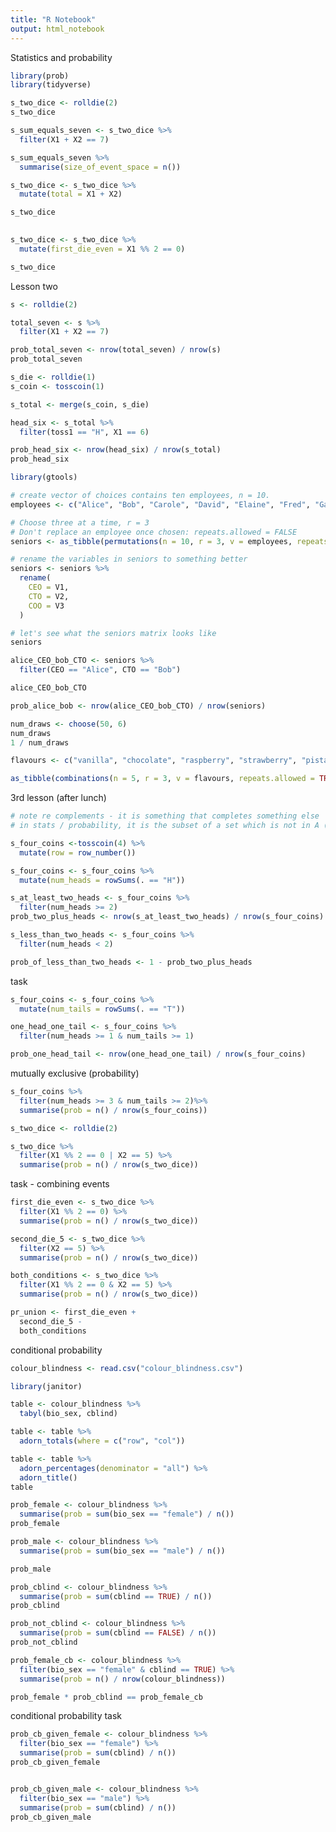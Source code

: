 ```yaml
---
title: "R Notebook"
output: html_notebook
---
```


Statistics and probability

```r
library(prob)
library(tidyverse)
```

```r
s_two_dice <- rolldie(2)
s_two_dice

```

```r
s_sum_equals_seven <- s_two_dice %>%
  filter(X1 + X2 == 7)

s_sum_equals_seven %>%
  summarise(size_of_event_space = n())
```

```r
s_two_dice <- s_two_dice %>%
  mutate(total = X1 + X2)

s_two_dice
  
```

```r
s_two_dice <- s_two_dice %>%
  mutate(first_die_even = X1 %% 2 == 0)

s_two_dice

```


Lesson two
```r
s <- rolldie(2)

total_seven <- s %>%
  filter(X1 + X2 == 7)

prob_total_seven <- nrow(total_seven) / nrow(s)
prob_total_seven
```


```r
s_die <- rolldie(1)
s_coin <- tosscoin(1)

s_total <- merge(s_coin, s_die)

head_six <- s_total %>%
  filter(toss1 == "H", X1 == 6)

prob_head_six <- nrow(head_six) / nrow(s_total)
prob_head_six 
```

```r
library(gtools)
```
```r
# create vector of choices contains ten employees, n = 10. 
employees <- c("Alice", "Bob", "Carole", "David", "Elaine", "Fred", "Gabra", "Hua", "Inigo", "Hugo")

# Choose three at a time, r = 3
# Don't replace an employee once chosen: repeats.allowed = FALSE
seniors <- as_tibble(permutations(n = 10, r = 3, v = employees, repeats.allowed = FALSE))

# rename the variables in seniors to something better
seniors <- seniors %>%
  rename(
    CEO = V1,
    CTO = V2,
    COO = V3
  )

# let's see what the seniors matrix looks like
seniors
```

```r
alice_CEO_bob_CTO <- seniors %>%
  filter(CEO == "Alice", CTO == "Bob")

alice_CEO_bob_CTO

prob_alice_bob <- nrow(alice_CEO_bob_CTO) / nrow(seniors)
```

```r
num_draws <- choose(50, 6)
num_draws
1 / num_draws
```

```r
flavours <- c("vanilla", "chocolate", "raspberry", "strawberry", "pistachio")

as_tibble(combinations(n = 5, r = 3, v = flavours, repeats.allowed = TRUE))
```

3rd lesson (after lunch)
```r
# note re complements - it is something that completes something else
# in stats / probability, it is the subset of a set which is not in A (i.e. A^C)
```

```r
s_four_coins <-tosscoin(4) %>%
  mutate(row = row_number())

s_four_coins <- s_four_coins %>%
  mutate(num_heads = rowSums(. == "H"))
```


```r
s_at_least_two_heads <- s_four_coins %>%
  filter(num_heads >= 2)
prob_two_plus_heads <- nrow(s_at_least_two_heads) / nrow(s_four_coins)

s_less_than_two_heads <- s_four_coins %>%
  filter(num_heads < 2)

prob_of_less_than_two_heads <- 1 - prob_two_plus_heads

```

task 
```r
s_four_coins <- s_four_coins %>%
  mutate(num_tails = rowSums(. == "T"))

one_head_one_tail <- s_four_coins %>%
  filter(num_heads >= 1 & num_tails >= 1)

prob_one_head_tail <- nrow(one_head_one_tail) / nrow(s_four_coins)
```

mutually exclusive (probability)
```r
s_four_coins %>%
  filter(num_heads >= 3 & num_tails >= 2)%>%
  summarise(prob = n() / nrow(s_four_coins))
```

```r
s_two_dice <- rolldie(2)

s_two_dice %>%
  filter(X1 %% 2 == 0 | X2 == 5) %>%
  summarise(prob = n() / nrow(s_two_dice))
```

task - combining events
```r
first_die_even <- s_two_dice %>%
  filter(X1 %% 2 == 0) %>%
  summarise(prob = n() / nrow(s_two_dice))

second_die_5 <- s_two_dice %>%
  filter(X2 == 5) %>%
  summarise(prob = n() / nrow(s_two_dice))

both_conditions <- s_two_dice %>%
  filter(X1 %% 2 == 0 & X2 == 5) %>%
  summarise(prob = n() / nrow(s_two_dice))

pr_union <- first_die_even + 
  second_die_5 - 
  both_conditions

```

conditional probability
```r
colour_blindness <- read.csv("colour_blindness.csv")
```

```r
library(janitor)

table <- colour_blindness %>%
  tabyl(bio_sex, cblind)

```

```r
table <- table %>%
  adorn_totals(where = c("row", "col"))
```

```r
table <- table %>%
  adorn_percentages(denominator = "all") %>%
  adorn_title()
table
```

```r
prob_female <- colour_blindness %>%
  summarise(prob = sum(bio_sex == "female") / n())
prob_female
```

```r
prob_male <- colour_blindness %>%
  summarise(prob = sum(bio_sex == "male") / n())

prob_male
```

```r
prob_cblind <- colour_blindness %>%
  summarise(prob = sum(cblind == TRUE) / n())
prob_cblind

prob_not_cblind <- colour_blindness %>%
  summarise(prob = sum(cblind == FALSE) / n())
prob_not_cblind
```

```r
prob_female_cb <- colour_blindness %>%
  filter(bio_sex == "female" & cblind == TRUE) %>%
  summarise(prob = n() / nrow(colour_blindness))
```

```r
prob_female * prob_cblind == prob_female_cb
```

conditional probability task
```r
prob_cb_given_female <- colour_blindness %>%
  filter(bio_sex == "female") %>%
  summarise(prob = sum(cblind) / n())
prob_cb_given_female


prob_cb_given_male <- colour_blindness %>%
  filter(bio_sex == "male") %>%
  summarise(prob = sum(cblind) / n())
prob_cb_given_male

```

